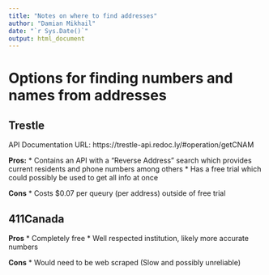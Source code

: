 ```yaml
---
title: "Notes on where to find addresses"
author: "Damian Mikhail"
date: "`r Sys.Date()`"
output: html_document
---
```


# Options for finding numbers and names from addresses

## Trestle
API Documentation URL: https://trestle-api.redoc.ly/#operation/getCNAM

**Pros:**
* Contains an API with a "Reverse Address" search which provides current residents 
and phone numbers among others
* Has a free trial which could possibly be used to get all info at once

**Cons**
* Costs $0.07 per queury (per address) outside of free trial


## 411Canada

**Pros**
* Completely free
* Well respected institution, likely more accurate numbers

**Cons**
* Would need to be web scraped (Slow and possibly unreliable)
